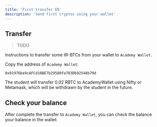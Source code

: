 ---
title: 'First transfer EN'
description: 'Send first cryptos using your wallet'
---

## Transfer

> TODO

Instructions to transfer some tR-BTCs from your wallet to `Academy Wallet`.

Copy the address of `Academy Wallet`:

```
0x91976be9cAFCd18BE7b29580fa783Db92548b79d
```

The student will transfer 0.02 RBTC to AcademyWallet using Nifty or Metamask, 
which will be withdrawn by the student in the future.

## Check your balance

After complete the transfer to `Academy Wallet`, 
you can check the balance your balance in the wallet:

<AcademyWallet />
